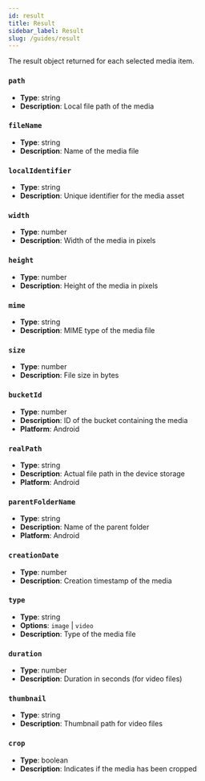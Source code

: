 ```yaml
---
id: result
title: Result
sidebar_label: Result
slug: /guides/result
---
```


The result object returned for each selected media item.

### `path`

- **Type**: string
- **Description**: Local file path of the media

### `fileName`

- **Type**: string
- **Description**: Name of the media file

### `localIdentifier`

- **Type**: string
- **Description**: Unique identifier for the media asset

### `width`

- **Type**: number
- **Description**: Width of the media in pixels

### `height`

- **Type**: number
- **Description**: Height of the media in pixels

### `mime`

- **Type**: string
- **Description**: MIME type of the media file

### `size`

- **Type**: number
- **Description**: File size in bytes

### `bucketId`

- **Type**: number
- **Description**: ID of the bucket containing the media
- **Platform**: Android

### `realPath`

- **Type**: string
- **Description**: Actual file path in the device storage
- **Platform**: Android

### `parentFolderName`

- **Type**: string
- **Description**: Name of the parent folder
- **Platform**: Android

### `creationDate`

- **Type**: number
- **Description**: Creation timestamp of the media

### `type`

- **Type**: string
- **Options**: `image` | `video`
- **Description**: Type of the media file

### `duration`

- **Type**: number
- **Description**: Duration in seconds (for video files)

### `thumbnail`

- **Type**: string
- **Description**: Thumbnail path for video files

### `crop`

- **Type**: boolean
- **Description**: Indicates if the media has been cropped
